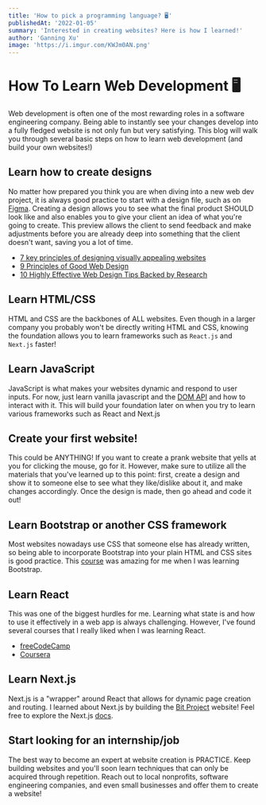 ```yaml
---
title: 'How to pick a programming language? 🖥️'
publishedAt: '2022-01-05'
summary: 'Interested in creating websites? Here is how I learned!'
author: 'Ganning Xu'
image: 'https://i.imgur.com/KWJm0AN.png'
---
```


# How To Learn Web Development 🖥️
Web development is often one of the most rewarding roles in a software engineering company. Being able to instantly see your changes develop into a fully fledged website is not only fun but very satisfying. This blog will walk you through several basic steps on how to learn web development (and build your own websites!)

## Learn how to create designs
No matter how prepared you think you are when diving into a new web dev project, it is always good practice to start with a design file, such as on [Figma](https://www.figma.com/). Creating a design allows you to see what the final product SHOULD look like and also enables you to give your client an idea of what you're going to create. This preview allows the client to send feedback and make adjustments before you are already deep into something that the client doesn't want, saving you a lot of time. 

- [7 key principles of designing visually appealing websites](https://www.jotform.com/blog/how-to-make-a-web-design-look-good/)
- [9 Principles of Good Web Design](https://www.feelingpeaky.com/9-principles-of-good-web-design/)
- [10 Highly Effective Web Design Tips Backed by Research](https://torquemag.io/2018/07/web-design-tips/)


## Learn HTML/CSS
HTML and CSS are the backbones of ALL websites. Even though in a larger company you probably won't be directly writing HTML and CSS, knowing the foundation allows you to learn frameworks such as `React.js` and `Next.js` faster!

## Learn JavaScript
JavaScript is what makes your websites dynamic and respond to user inputs. For now, just learn vanilla javascript and the [DOM API](https://developer.mozilla.org/en-US/docs/Web/API/Document_Object_Model) and how to interact with it. This will build your foundation later on when you try to learn various frameworks such as React and Next.js

## Create your first website!
This could be ANYTHING! If you want to create a prank website that yells at you for clicking the mouse, go for it. However, make sure to utilize all the materials that you've learned up to this point: first, create a design and show it to someone else to see what they like/dislike about it, and make changes accordingly. Once the design is made, then go ahead and code it out!

## Learn Bootstrap or another CSS framework
Most websites nowadays use CSS that someone else has already written, so being able to incorporate Bootstrap into your plain HTML and CSS sites is good practice. This [course](https://www.coursera.org/learn/bootstrap-4) was amazing for me when I was learning Bootstrap. 

## Learn React
This was one of the biggest hurdles for me. Learning what state is and how to use it effectively in a web app is always challenging. However, I've found several courses that I really liked when I was learning React.

- [freeCodeCamp](https://www.freecodecamp.org/learn/front-end-development-libraries/#bootstrap)
- [Coursera](https://www.coursera.org/courses?query=react%20js)

## Learn Next.js
Next.js is a "wrapper" around React that allows for dynamic page creation and routing. I learned about Next.js by building the [Bit Project](https://www.bitproject.org/) website! Feel free to explore the Next.js [docs](https://nextjs.org/). 

## Start looking for an internship/job
The best way to become an expert at website creation is PRACTICE. Keep building websites and you'll soon learn techniques that can only be acquired through repetition. Reach out to local nonprofits, software engineering companies, and even small businesses and offer them to create a website! 